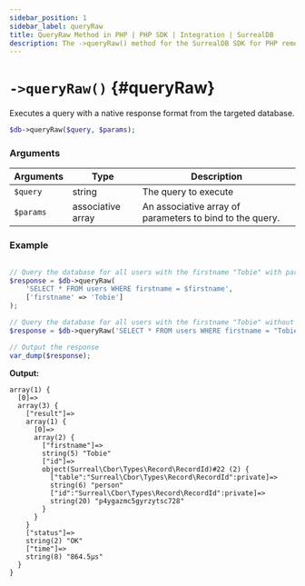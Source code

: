 ```yaml
---
sidebar_position: 1
sidebar_label: queryRaw
title: QueryRaw Method in PHP | PHP SDK | Integration | SurrealDB
description: The ->queryRaw() method for the SurrealDB SDK for PHP removes a parameter from the connection.
---
```



# `->queryRaw()` {#queryRaw}

Executes a query with a native response format from the targeted database.

```php title="Method Syntax"
$db->queryRaw($query, $params);
```

### Arguments
<table>
    <thead>
        <tr>
            <th colspan="2" scope="col">Arguments</th>
			<th colspan="2" scope="col">Type</th>
            <th colspan="2" scope="col">Description</th>
        </tr>
    </thead>
    <tbody>
        <tr>
            <td colspan="2" scope="row" data-label="Arguments">
                <code>$query</code>
                <Label label="required" />
            </td>
			<td colspan="2" scope="row" data-label="Type">
				string
			</td>
            <td colspan="2" scope="row" data-label="Description">
                The query to execute
            </td>
        </tr>
        <tr>
            <td colspan="2" scope="row" data-label="Arguments">
                <code>$params</code>
               <Label label="optional" />
            </td>
			<td colspan="2" scope="row" data-label="Type">
				associative array
			</td>
            <td colspan="2" scope="row" data-label="Description">
                An associative array of parameters to bind to the query.
            </td>
        </tr>
    </tbody>
</table>

### Example

```php title="Example"

// Query the database for all users with the firstname "Tobie" with parameters.
$response = $db->queryRaw(
	'SELECT * FROM users WHERE firstname = $firstname',
	['firstname' => 'Tobie']
);

// Query the database for all users with the firstname "Tobie" without parameters.
$response = $db->queryRaw('SELECT * FROM users WHERE firstname = "Tobie"');

// Output the response
var_dump($response);
```

**Output:**
```
array(1) {
  [0]=>
  array(3) {
    ["result"]=>
    array(1) {
      [0]=>
      array(2) {
        ["firstname"]=>
        string(5) "Tobie"
        ["id"]=>
        object(Surreal\Cbor\Types\Record\RecordId)#22 (2) {
          ["table":"Surreal\Cbor\Types\Record\RecordId":private]=>
          string(6) "person"
          ["id":"Surreal\Cbor\Types\Record\RecordId":private]=>
          string(20) "p4ygazmc5gyrzytsc728"
        }
      }
    }
    ["status"]=>
    string(2) "OK"
    ["time"]=>
    string(8) "864.5µs"
  }
}

```